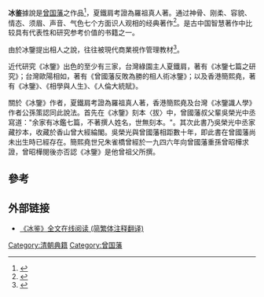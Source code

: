 '''冰鉴'''據說是[[曾国藩|曾国藩]]之作品<ref>{{cite journal|author1=小军|title=《冰鉴》的作者是曾国藩吗?|date=1997|url=http://www.cqvip.com/qk/80475x/199701/3001072423.html|accessdate=2017-05-26|journal=|archive-date=2018-09-21|archive-url=https://web.archive.org/web/20180921034422/http://www.cqvip.com/qk/80475x/199701/3001072423.html|dead-url=no}}</ref>，夏鐵肩考證為羅祖真人著。通过神骨、刚柔、容貌、情态、须眉、声音、气色七个方面识人观相的经典著作<ref>{{cite web|author1=魏晔玲|title=识人的智慧|url=http://www.cnki.com.cn/Article/CJFDTotal-QXZZ201411040.htm|publisher=《前线》 2014年11期|accessdate=2017-05-26|archive-date=2018-09-21|archive-url=https://web.archive.org/web/20180921034912/http://www.cnki.com.cn/Article/CJFDTotal-QXZZ201411040.htm|dead-url=no}}</ref>。是古中国智慧著作中比较具有代表性和研究参考价值的书籍之一。

由於冰鑒提出相人之說，往往被現代商業視作管理教材<ref>{{cite web|author1=任凤场|title=《冰鉴》VS《九型人格》谈企业用人之道|url=http://www.cqvip.com/qk/82362a/201212/44281153.html|accessdate=2017-05-26|archive-date=2018-09-21|archive-url=https://web.archive.org/web/20180921034541/http://www.cqvip.com/qk/82362a/201212/44281153.html|dead-url=no}}</ref>。

近代研究《冰鑒》出色的至少有三家，台灣綠園主人夏鐵肩，著有《冰鑒七篇之研究》；台灣歐陽相如，著有《曾國藩反敗為勝的相人術冰鑒》；以及香港簡熙堯，著有《冰鑒》、《相學與人生》、《人倫大統賦》。

關於《冰鑒》作者，夏鐵肩考證為羅祖真人著，香港簡熙堯及台灣《冰鑒識人學》作者公孫策認同此說法。首先在《冰鑒》刻本〈拔〉中，曾國藩叔父輩吳榮光中丞寫道："余家有冰鑑七篇，不著撰人姓名，世無刻本。"。其次此書乃吳榮光中丞家藏抄本，收藏於香山曾大經綸閣。吳榮光與曾國藩相距數十年，即此書在曾國藩尚未出生時已經存在。簡熙堯世兄朱雀橋曾經於一九四六年向曾國藩重孫曾昭樺求證，曾昭樺閱後亦否認《冰鑒》是他曾祖父所撰。

==參考==
{{reflist}}

== 外部链接 ==
* [http://www.8bei8.com/book/bingjian.html 《冰鉴》全文在线阅读 (简繁体注释翻译)]{{Wayback|url=http://www.8bei8.com/book/bingjian.html |date=20170414081852 }}
{{wikisource}}

[[Category:清朝典籍|Category:清朝典籍]]
[[Category:曾国藩|Category:曾国藩]]